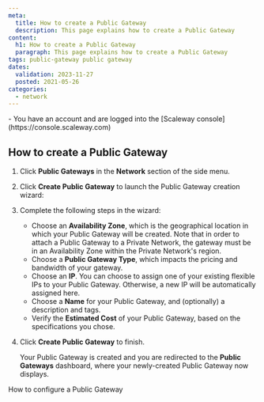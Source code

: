 ```yaml
---
meta:
  title: How to create a Public Gateway
  description: This page explains how to create a Public Gateway
content:
  h1: How to create a Public Gateway
  paragraph: This page explains how to create a Public Gateway
tags: public-gateway public gateway
dates:
  validation: 2023-11-27
  posted: 2021-05-26
categories:
  - network
---
```


<Macro id="network-public-gateways" />

<Macro id="requirements" />

<Message type="requirement">
  - You have an account and are logged into the [Scaleway console](https://console.scaleway.com)
</Message>

## How to create a Public Gateway

1. Click **Public Gateways** in the **Network** section of the side menu.
2. Click **Create Public Gateway** to launch the Public Gateway creation wizard:
3. Complete the following steps in the wizard: 
    - Choose an **Availability Zone**, which is the geographical location in which your Public Gateway will be created. Note that in order to attach a Public Gateway to a Private Network, the gateway must be in an Availability Zone within the Private Network's region.
    - Choose a **Public Gateway Type**, which impacts the pricing and bandwidth of your gateway.
    - Choose an **IP**. You can choose to assign one of your existing flexible IPs to your Public Gateway. Otherwise, a new IP will be automatically assigned here. 
    - Choose a **Name** for your Public Gateway, and (optionally) a description and tags.
    - Verify the **Estimated Cost** of your Public Gateway, based on the specifications you chose.
4. Click **Create Public Gateway** to finish. 

    Your Public Gateway is created and you are redirected to the **Public Gateways** dashboard, where your newly-created Public Gateway now displays.

<Navigation title="See also">
  <NextButton to="/network/public-gateways/how-to/configure-a-public-gateway/">How to configure a Public Gateway</NextButton>
</Navigation>
